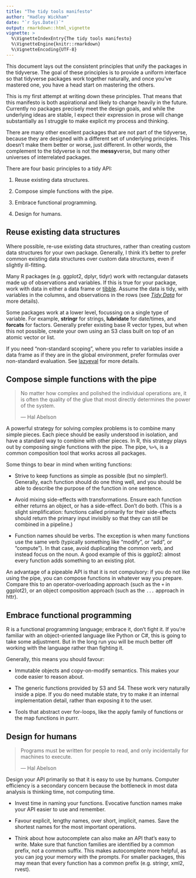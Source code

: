 ```yaml
---
title: "The tidy tools manifesto"
author: "Hadley Wickham"
date: "`r Sys.Date()`"
output: rmarkdown::html_vignette
vignette: >
  %\VignetteIndexEntry{The tidy tools manifesto}
  %\VignetteEngine{knitr::rmarkdown}
  %\VignetteEncoding{UTF-8}
---
```


This document lays out the consistent principles that unify the packages in the tidyverse. The goal of these principles is to provide a uniform interface so that tidyverse packages work together naturally, and once you've mastered one, you have a head start on mastering the others.

This is my first attempt at writing down these principles. That means that this manifesto is both aspirational and likely to change heavily in the future. Currently no packages precisely meet the design goals, and while the underlying ideas are stable, I expect their expression in prose will change substantially as I struggle to make explicit my process and thinking.

There are many other excellent packages that are not part of the tidyverse, because they are designed with a different set of underlying principles. This doesn't make them better or worse, just different. In other words, the complement to the tidyverse is not the **messy**verse, but many other universes of interrelated packages.

There are four basic principles to a tidy API:

1.  Reuse existing data structures.

1.  Compose simple functions with the pipe.

1.  Embrace functional programming.

1.  Design for humans.

## Reuse existing data structures

Where possible, re-use existing data structures, rather than creating custom data structures for your own package. Generally, I think it's better to prefer common existing data structures over custom data structures, even if slightly ill-fitting.

Many R packages (e.g. ggplot2, dplyr, tidyr) work with rectangular datasets made up of observations and variables. If this is true for your package, work with data in either a data frame or [tibble](https://github.com/hadley/tibble/). Assume the data is tidy, with  variables in the columns, and observations in the rows (see [_Tidy Data_](https://www.jstatsoft.org/article/view/v059i10) for more details).

Some packages work at a lower level, focussing on a single type of variable. For example, __stringr__ for strings, __lubridate__ for date/times, and __forcats__ for factors. Generally prefer existing base R vector types, but when this not possible, create your own using an S3 class built on top of an atomic vector or list. 

If you need "non-standard scoping", where you refer to variables inside a data frame as if they are in the global environment, prefer formulas over non-standard evaluation. See [lazyeval](http://rpubs.com/hadley/lazyeval) for more details.

## Compose simple functions with the pipe

> No matter how complex and polished the individual operations are, 
> it is often the quality of the glue that most directly determines 
> the power of the system. 
>
> --- Hal Abelson

A powerful strategy for solving complex problems is to combine many simple pieces. Each piece should be easily understood in isolation, and have a standard way to combine with other pieces. In R, this strategy plays out by composing single functions with the pipe. The pipe, `%>%`, is a common composition tool that works across all packages.

Some things to bear in mind when writing functions:

*   Strive to keep functions as simple as possible (but no simpler!).
    Generally, each function should do one thing well, and you should be 
    able to describe the purpose of the function in one sentence. 

*   Avoid mixing side-effects with transformations. Ensure each function
    either returns an object, or has a side-effect. Don't do both.
    (This is a slight simplification: functions called primarily for 
    their side-effects should return the primary input invisibly so that
    they can still be combined in a pipeline.)

*   Function names should be verbs. The exception is when many functions 
    use the same verb (typically something like "modify", or "add", or
    "compute"). In that case, avoid duplicating the common verb, and instead
    focus on the noun. A good example of this is ggplot2: almost every
    function adds something to an existing plot.

An advantage of a pipeable API is that it is not compulsory: if you do not like using the pipe, you can compose functions in whatever way you prepare. Compare this to an operator-overloading approach (such as the `+` in ggplot2), or an object composition approach (such as the `...` approach in httr). 

## Embrace functional programming

R is a functional programming language; embrace it, don't fight it. If you're familiar with an object-oriented language like Python or C#, this is going to take some adjustment. But in the long run you will be much better off working with the language rather than fighting it.

Generally, this means you should favour:

*   Immutable objects and copy-on-modify semantics. This makes your code
    easier to reason about.

*   The generic functions provided by S3 and S4. These work very naturally
    inside a pipe. If you do need mutable state, try to make it an internal
    implementation detail, rather than exposing it to the user.

*   Tools that abstract over for-loops, like the apply family of functions
    or the map functions in purrr. 

## Design for humans

> Programs must be written for people to read, and only incidentally
> for machines to execute.
> 
> --- Hal Abelson

Design your API primarily so that it is easy to use by humans. Computer efficiency is a secondary concern because the bottleneck in most data analysis is thinking time, not computing time.

*   Invest time in naming your functions. Evocative function names 
    make your API easier to use and remember.

*   Favour explicit, lengthy names, over short, implicit, names. 
    Save the shortest names for the most important operations.

*   Think about how autocomplete can also make an API that's easy to 
    write. Make sure that function families are identified by a 
    common prefix, not a common suffix. This makes autocomplete more
    helpful, as you can jog your memory with the prompts. For smaller
    packages, this may mean that every function has a common prefix 
    (e.g. stringr, xml2, rvest).
